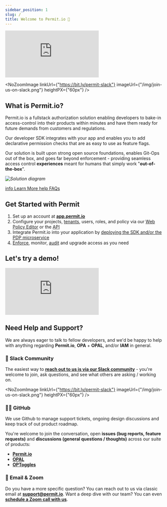 ```yaml
---
sidebar_position: 1
slug: /
title: Welcome to Permit.io 👋
---
```



<div className="video-container">
	<iframe
		src="https://www.youtube.com/embed/IUgiCp0MIvE"
		title="YouTube video player"
		frameBorder="0"
		allow="accelerometer; autoplay; clipboard-write; encrypted-media; gyroscope; picture-in-picture"
		allowFullScreen
	></iframe>
</div>

<NoZoomImage
	linkUrl={"https://bit.ly/permit-slack"}
	imageUrl={"/img/join-us-on-slack.png"}
	heightPX={"60px"}
/>

## What is Permit.io?

Permit.io is a fullstack authorization solution enabling developers to bake-in access-control into their products
within minutes and have them ready for future demands from customers and regulations.

Our developer SDK integrates with your app and enables you to add declarative permission
checks that are as easy to use as feature flags.

Our solution is built upon strong open source foundations, enables Git-Ops out of the box,
and goes far beyond enforcement - providing seamless access control **experiences** meant
for humans that simply work "**out-of-the-box**".

_![Solution diagram](/img/diagrams/architecture.svg)_

<div className="bullet-links">
	<a className="info-link" href="tutorials/introduction/what-is-permit">
		<span className="material-icons md-18">info</span>
		<span>Learn More</span>
	</a>
	<a className="question-link" href="/faq">
		<span className="material-icons md-18">help</span>
		<span>FAQs</span>
	</a>
</div>

## Get Started with Permit

1. Set up an account at **[app.permit.io](https://app.permit.io)**
2. Configure your projects, [tenants](/features/user-management#tenants), users, roles, and policy via our [Web Policy Editor](/features/policy-editor/editor-overview) or the [API](api/api-reference)
3. Integrate Permit.io into your application by [deploying the SDK and/or the PDP microservice](/tutorials/quickstart)
4. [Enforce](/tutorials/quickstart#check-for-permissions), monitor, [audit](features/audit-logs/types) and upgrade access as you need

## Let's try a demo!

<div className={"lancey-container"}>
	<iframe
		src="https://app.getlancey.com/share/2bc54aa3d2bd41309dada0b76c472d5c"
		frameborder="0"
		loading="lazy"
		webkitallowfullscreen
		mozallowfullscreen
		allowfullscreen
		className={"lancey-iframe"}
	></iframe>
</div>

## Need Help and Support?

We are always eager to talk to fellow developers, and we'd be happy to help with anything regarding **Permit.io**, **OPA** + **OPAL**, and/or **IAM** in general.

### 💬 Slack Community

The easiest way to **[reach out to us is via our Slack community](https://bit.ly/permit-slack)** - you're welcome to join, ask questions, and see what others are asking / working on.

<NoZoomImage
	linkUrl={"https://bit.ly/permit-slack"}
	imageUrl={"/img/join-us-on-slack.png"}
	heightPX={"60px"}
/>

### 👩‍💻 GitHub

We use Github to manage support tickets, ongoing design discussions and keep track of out product roadmap.

You're welcome to join the conversation, open **issues (bug reports, feature requests)** and **discussions (general questions / thoughts)** across our suite of products:

- **[Permit.io](https://github.com/permitio)**
- **[OPAL](https://github.com/permitio/opal)**
- **[OPToggles](https://github.com/permitio/OPToggles)**

### 📧 Email & Zoom

Do you have a more specific question? You can reach out to us via classic email at **[support@permit.io](mailto:support@permit.io)**.
Want a deep dive with our team? You can even **[schedule a Zoom call with us](https://calendly.com/permitio/meeting)**.

<head>
	<title>Permit.io | Docs</title>
</head>

[join-slack-link]: /img/join-us-on-slack.png
[badge-slack-link]: https://bit.ly/permit-slack
